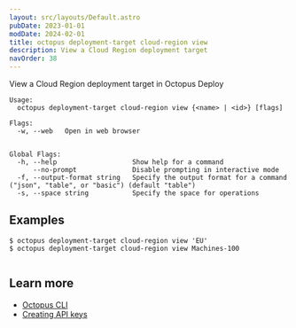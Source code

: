 ```yaml
---
layout: src/layouts/Default.astro
pubDate: 2023-01-01
modDate: 2024-02-01
title: octopus deployment-target cloud-region view
description: View a Cloud Region deployment target
navOrder: 38
---
```


View a Cloud Region deployment target in Octopus Deploy

```
Usage:
  octopus deployment-target cloud-region view {<name> | <id>} [flags]

Flags:
  -w, --web   Open in web browser


Global Flags:
  -h, --help                   Show help for a command
      --no-prompt              Disable prompting in interactive mode
  -f, --output-format string   Specify the output format for a command ("json", "table", or "basic") (default "table")
  -s, --space string           Specify the space for operations

```

## Examples

<SamplesInstance />

```
$ octopus deployment-target cloud-region view 'EU'
$ octopus deployment-target cloud-region view Machines-100


```

## Learn more

- [Octopus CLI](/docs/octopus-rest-api/cli)
- [Creating API keys](/docs/octopus-rest-api/how-to-create-an-api-key)